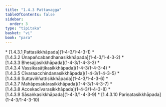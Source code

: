 ```yaml
---
title: "1.4.3 Pattavagga"
tableOfContents: false
sidebar:
  order: 3
type: "tipitaka"
basket: "vi"
book: "para"
---
```



<DynamicBreadcrumb />



<TableOfContents book="para" section="1.4.3">
* [1.4.3.1 Pattasikkhāpada](1-4-3/1-4-3-1)
* [1.4.3.2 Ūnapañcabandhanasikkhāpada](1-4-3/1-4-3-2)
* [1.4.3.3 Bhesajjasikkhāpada](1-4-3/1-4-3-3)
* [1.4.3.4 Vassikasāṭikasikkhāpada](1-4-3/1-4-3-4)
* [1.4.3.5 Cīvaraacchindanasikkhāpada](1-4-3/1-4-3-5)
* [1.4.3.6 Suttaviññattisikkhāpada](1-4-3/1-4-3-6)
* [1.4.3.7 Mahāpesakārasikkhāpada](1-4-3/1-4-3-7)
* [1.4.3.8 Accekacīvarasikkhāpada](1-4-3/1-4-3-8)
* [1.4.3.9 Sāsaṅkasikkhāpada](1-4-3/1-4-3-9)
* [1.4.3.10 Pariṇatasikkhāpada](1-4-3/1-4-3-10)
</TableOfContents>
